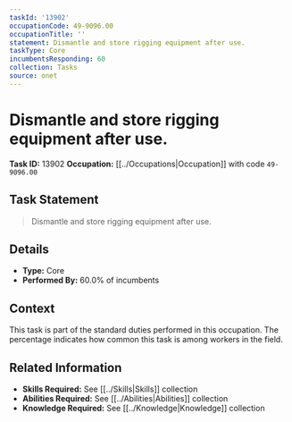 ```yaml
---
taskId: '13902'
occupationCode: 49-9096.00
occupationTitle: ''
statement: Dismantle and store rigging equipment after use.
taskType: Core
incumbentsResponding: 60
collection: Tasks
source: onet
---
```

# Dismantle and store rigging equipment after use.

**Task ID:** 13902
**Occupation:** [[../Occupations|Occupation]] with code `49-9096.00`

## Task Statement

> Dismantle and store rigging equipment after use.

## Details

- **Type:** Core
- **Performed By:** 60.0% of incumbents

## Context

This task is part of the standard duties performed in this occupation. The percentage indicates how common this task is among workers in the field.

## Related Information

- **Skills Required:** See [[../Skills|Skills]] collection
- **Abilities Required:** See [[../Abilities|Abilities]] collection
- **Knowledge Required:** See [[../Knowledge|Knowledge]] collection
